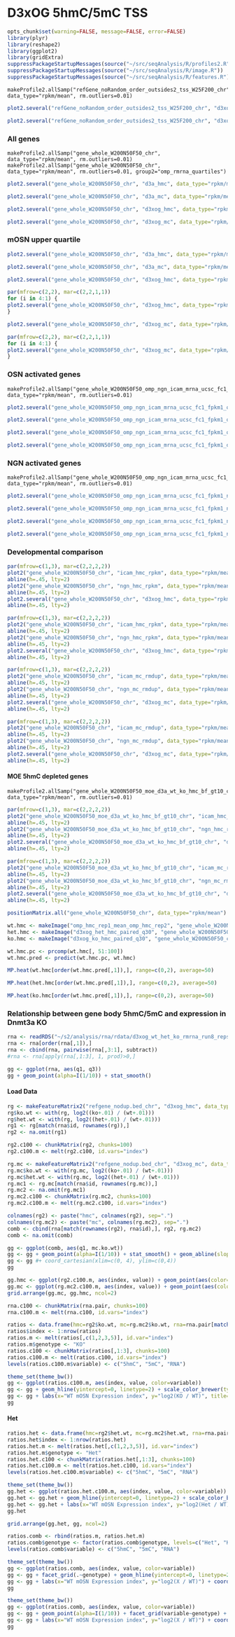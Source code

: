 D3xOG 5hmC/5mC TSS
========================================================

```r
opts_chunk$set(warning=FALSE, message=FALSE, error=FALSE)
library(plyr)
library(reshape2)
library(ggplot2)
library(gridExtra)
suppressPackageStartupMessages(source("~/src/seqAnalysis/R/profiles2.R"))
suppressPackageStartupMessages(source("~/src/seqAnalysis/R/image.R"))
suppressPackageStartupMessages(source("~/src/seqAnalysis/R/features.R"))
```

```
makeProfile2.allSamp("refGene_noRandom_order_outsides2_tss_W25F200_chr", data_type="rpkm/mean", rm.outliers=0.01)
```

```r
plot2.several("refGene_noRandom_order_outsides2_tss_W25F200_chr", "d3xog_hmc", data_type="rpkm/mean", cols=col3, group2="trim0.01")
```

```r
plot2.several("refGene_noRandom_order_outsides2_tss_W25F200_chr", "d3xog_mc", data_type="rpkm/mean", cols=col3, group2="trim0.01")
```


### All genes
```
makeProfile2.allSamp("gene_whole_W200N50F50_chr", data_type="rpkm/mean", rm.outliers=0.01)
makeProfile2.allSamp("gene_whole_W200N50F50_chr", data_type="rpkm/mean", rm.outliers=0.01, group2="omp_rmrna_quartiles")
```

```r
plot2.several("gene_whole_W200N50F50_chr", "d3a_hmc", data_type="rpkm/mean", cols=col3[c(1,3)], group2="trim0.01", y.vals=c(0, .8), wsize=200, lab=c("TSS", "TES"))
```

```r
plot2.several("gene_whole_W200N50F50_chr", "d3a_mc", data_type="rpkm/mean", cols=col3[c(1,3)], group2="trim0.01", y.vals=c(0, .8), wsize=200, lab=c("TSS", "TES"))
```

```r
plot2.several("gene_whole_W200N50F50_chr", "d3xog_hmc", data_type="rpkm/mean", cols=col3, group2="trim0.01",  y.vals=c(0, .8), wsize=200, lab=c("TSS", "TES"))
```

```r
plot2.several("gene_whole_W200N50F50_chr", "d3xog_mc", data_type="rpkm/mean", cols=col3, group2="trim0.01", y.vals=c(0, .8), wsize=200, lab=c("TSS", "TES"))
```

### mOSN upper quartile

```r
plot2.several("gene_whole_W200N50F50_chr", "d3a_hmc", data_type="rpkm/mean", cols=col3[c(1,3)], group2="omp_rmrna_quartiles_trim0.01", y.vals=c(0, 1), wsize=200, lab=c("TSS", "TES"), group2_col=4)
```

```r
plot2.several("gene_whole_W200N50F50_chr", "d3a_mc", data_type="rpkm/mean", cols=col3[c(1,3)], group2="omp_rmrna_quartiles_trim0.01", y.vals=c(0, 1), wsize=200, lab=c("TSS", "TES"), group2_col=4)
```

```r
plot2.several("gene_whole_W200N50F50_chr", "d3xog_hmc", data_type="rpkm/mean", cols=col3, group2="omp_rmrna_quartiles_trim0.01",  y.vals=c(0, 1), wsize=200, lab=c("TSS", "TES"), group2_col=4)
```

```r
par(mfrow=c(2,2), mar=c(2,2,1,1))
for (i in 4:1) {
plot2.several("gene_whole_W200N50F50_chr", "d3xog_hmc", data_type="rpkm/mean", cols=col3, group2="omp_rmrna_quartiles_trim0.01",  y.vals=c(0, 1), wsize=200, lab=c("TSS", "TES"), group2_col=i)
}
```


```r
plot2.several("gene_whole_W200N50F50_chr", "d3xog_mc", data_type="rpkm/mean", cols=col3, group2="omp_rmrna_quartiles_trim0.01", y.vals=c(0, 1), wsize=200, lab=c("TSS", "TES"), group2_col=4)
```

```r
par(mfrow=c(2,2), mar=c(2,2,1,1))
for (i in 4:1) {
plot2.several("gene_whole_W200N50F50_chr", "d3xog_mc", data_type="rpkm/mean", cols=col3, group2="omp_rmrna_quartiles_trim0.01", y.vals=c(0, 1), wsize=200, lab=c("TSS", "TES"), group2_col=i)
}
```

### OSN activated genes
```
makeProfile2.allSamp("gene_whole_W200N50F50_omp_ngn_icam_mrna_ucsc_fc1_fpkm1_omp_vs_ngn_icam.bed_chr", data_type="rpkm/mean", rm.outliers=0.01)
```

```r
plot2.several("gene_whole_W200N50F50_omp_ngn_icam_mrna_ucsc_fc1_fpkm1_omp_vs_ngn_icam.bed_chr", "d3a_hmc", data_type="rpkm/mean", cols=col3[c(1,3)], group2="trim0.01", y.vals=c(0, 1), wsize=200, lab=c("TSS", "TES"))
```

```r
plot2.several("gene_whole_W200N50F50_omp_ngn_icam_mrna_ucsc_fc1_fpkm1_omp_vs_ngn_icam.bed_chr", "d3a_mc", data_type="rpkm/mean", cols=col3[c(1,3)], group2="trim0.01", y.vals=c(0, 1), wsize=200, lab=c("TSS", "TES"))
```

```r
plot2.several("gene_whole_W200N50F50_omp_ngn_icam_mrna_ucsc_fc1_fpkm1_omp_vs_ngn_icam.bed_chr", "d3xog_hmc", data_type="rpkm/mean", cols=col3, group2="trim0.01",  y.vals=c(0, 1), wsize=200, lab=c("TSS", "TES"))
```

```r
plot2.several("gene_whole_W200N50F50_omp_ngn_icam_mrna_ucsc_fc1_fpkm1_omp_vs_ngn_icam.bed_chr", "d3xog_mc", data_type="rpkm/mean", cols=col3, group2="trim0.01", y.vals=c(0, 1), wsize=200, lab=c("TSS", "TES"))
```

### NGN activated genes
```
makeProfile2.allSamp("gene_whole_W200N50F50_omp_ngn_icam_mrna_ucsc_fc1_fpkm1_ngn_vs_omp_icam.bed_chr", data_type="rpkm/mean", rm.outliers=0.01)
```

```r
plot2.several("gene_whole_W200N50F50_omp_ngn_icam_mrna_ucsc_fc1_fpkm1_ngn_vs_omp_icam.bed_chr", "d3a_hmc", data_type="rpkm/mean", cols=col3[c(1,3)], group2="trim0.01", y.vals=c(0, 1), wsize=200, lab=c("TSS", "TES"))
```

```r
plot2.several("gene_whole_W200N50F50_omp_ngn_icam_mrna_ucsc_fc1_fpkm1_ngn_vs_omp_icam.bed_chr", "d3a_mc", data_type="rpkm/mean", cols=col3[c(1,3)], group2="trim0.01", y.vals=c(0, 1), wsize=200, lab=c("TSS", "TES"))
```

```r
plot2.several("gene_whole_W200N50F50_omp_ngn_icam_mrna_ucsc_fc1_fpkm1_ngn_vs_omp_icam.bed_chr", "d3xog_hmc", data_type="rpkm/mean", cols=col3, group2="trim0.01",  y.vals=c(0, 1), wsize=200, lab=c("TSS", "TES"))
```

```r
plot2.several("gene_whole_W200N50F50_omp_ngn_icam_mrna_ucsc_fc1_fpkm1_ngn_vs_omp_icam.bed_chr", "d3xog_mc", data_type="rpkm/mean", cols=col3, group2="trim0.01", y.vals=c(0, 1), wsize=200, lab=c("TSS", "TES"))
```

### Developmental comparison
```r
par(mfrow=c(1,3), mar=c(2,2,2,2))
plot2("gene_whole_W200N50F50_chr", "icam_hmc_rpkm", data_type="rpkm/mean", group2="trim0.01", cols=col3[1], y.vals=c(0, .8), lab=c("TSS", "TES"), wsize=200)
abline(h=.45, lty=2)
plot2("gene_whole_W200N50F50_chr", "ngn_hmc_rpkm", data_type="rpkm/mean", group2="trim0.01", cols=col3[1], y.vals=c(0, .8), lab=c("TSS", "TES"), wsize=200)
abline(h=.45, lty=2)
plot2.several("gene_whole_W200N50F50_chr", "d3xog_hmc", data_type="rpkm/mean", group2="trim0.01", cols=col3, y.vals=c(0, .8), lab=c("TSS", "TES"), wsize=200)
abline(h=.45, lty=2)
```

```r
par(mfrow=c(1,3), mar=c(2,2,2,2))
plot2("gene_whole_W200N50F50_chr", "icam_hmc_rpkm", data_type="rpkm/mean", group2="trim0.01", cols=col3[1], y.vals=c(0, .8), lab=c("TSS", "TES"), wsize=200)
abline(h=.45, lty=2)
plot2("gene_whole_W200N50F50_chr", "ngn_hmc_rpkm", data_type="rpkm/mean", group2="trim0.01", cols=col3[1], y.vals=c(0, .8), lab=c("TSS", "TES"), wsize=200)
abline(h=.45, lty=2)
plot2.several("gene_whole_W200N50F50_chr", "d3xog_hmc", data_type="rpkm/mean", group2="trim0.01", cols=col3[1], y.vals=c(0, .8), lab=c("TSS", "TES"), wsize=200)
abline(h=.45, lty=2)
```

```r
par(mfrow=c(1,3), mar=c(2,2,2,2))
plot2("gene_whole_W200N50F50_chr", "icam_mc_rmdup", data_type="rpkm/mean", group2="trim0.01", cols=col3[1], y.vals=c(0, .8), lab=c("TSS", "TES"), wsize=200)
abline(h=.45, lty=2)
plot2("gene_whole_W200N50F50_chr", "ngn_mc_rmdup", data_type="rpkm/mean", group2="trim0.01", cols=col3[1], y.vals=c(0, .8), lab=c("TSS", "TES"), wsize=200)
abline(h=.45, lty=2)
plot2.several("gene_whole_W200N50F50_chr", "d3xog_mc", data_type="rpkm/mean", group2="trim0.01", cols=col3, y.vals=c(0, .8), lab=c("TSS", "TES"), wsize=200)
abline(h=.45, lty=2)
```

```r
par(mfrow=c(1,3), mar=c(2,2,2,2))
plot2("gene_whole_W200N50F50_chr", "icam_mc_rmdup", data_type="rpkm/mean", group2="trim0.01", cols=col3[1], y.vals=c(0, .8), lab=c("TSS", "TES"), wsize=200)
abline(h=.45, lty=2)
plot2("gene_whole_W200N50F50_chr", "ngn_mc_rmdup", data_type="rpkm/mean", group2="trim0.01", cols=col3[1], y.vals=c(0, .8), lab=c("TSS", "TES"), wsize=200)
abline(h=.45, lty=2)
plot2.several("gene_whole_W200N50F50_chr", "d3xog_mc", data_type="rpkm/mean", group2="trim0.01", cols=col3[1], y.vals=c(0, .8), lab=c("TSS", "TES"), wsize=200)
abline(h=.45, lty=2)
```

#### MOE 5hmC depleted genes

```
makeProfile2.allSamp("gene_whole_W200N50F50_moe_d3a_wt_ko_hmc_bf_gt10_chr", data_type="rpkm/mean", rm.outliers=0.01)
```

```r
par(mfrow=c(1,3), mar=c(2,2,2,2))
plot2("gene_whole_W200N50F50_moe_d3a_wt_ko_hmc_bf_gt10_chr", "icam_hmc_rpkm", data_type="rpkm/mean", group2="trim0.01", cols=col3[1], y.vals=c(0, 1.5), lab=c("TSS", "TES"), wsize=200)
abline(h=.45, lty=2)
plot2("gene_whole_W200N50F50_moe_d3a_wt_ko_hmc_bf_gt10_chr", "ngn_hmc_rpkm", data_type="rpkm/mean", group2="trim0.01", cols=col3[1], y.vals=c(0, 1.5), lab=c("TSS", "TES"), wsize=200)
abline(h=.45, lty=2)
plot2.several("gene_whole_W200N50F50_moe_d3a_wt_ko_hmc_bf_gt10_chr", "d3xog_hmc", data_type="rpkm/mean", group2="trim0.01", cols=col3, y.vals=c(0, 1.5), lab=c("TSS", "TES"), wsize=200)
abline(h=.45, lty=2)
```

```r
par(mfrow=c(1,3), mar=c(2,2,2,2))
plot2("gene_whole_W200N50F50_moe_d3a_wt_ko_hmc_bf_gt10_chr", "icam_mc_rmdup", data_type="rpkm/mean", group2="trim0.01", cols=col3[1], y.vals=c(0, .8), lab=c("TSS", "TES"), wsize=200)
abline(h=.45, lty=2)
plot2("gene_whole_W200N50F50_moe_d3a_wt_ko_hmc_bf_gt10_chr", "ngn_mc_rmdup", data_type="rpkm/mean", group2="trim0.01", cols=col3[1], y.vals=c(0, .8), lab=c("TSS", "TES"), wsize=200)
abline(h=.45, lty=2)
plot2.several("gene_whole_W200N50F50_moe_d3a_wt_ko_hmc_bf_gt10_chr", "d3xog_mc", data_type="rpkm/mean", group2="trim0.01", cols=col3, y.vals=c(0, .8), lab=c("TSS", "TES"), wsize=200)
abline(h=.45, lty=2)
```

```r
positionMatrix.all("gene_whole_W200N50F50_chr", data_type="rpkm/mean")
```

```r
wt.hmc <- makeImage("omp_hmc_rep1_mean_omp_hmc_rep2", "gene_whole_W200N50F50_chr", data_type="rpkm/mean", image=F)
het.hmc <- makeImage("d3xog_het_hmc_paired_q30", "gene_whole_W200N50F50_chr", data_type="rpkm/mean", image=F)
ko.hmc <- makeImage("d3xog_ko_hmc_paired_q30", "gene_whole_W200N50F50_chr", data_type="rpkm/mean", image=F)
```

```r
wt.hmc.pc <- prcomp(wt.hmc[, 51:100])
wt.hmc.pred <- predict(wt.hmc.pc, wt.hmc)
```

```r
MP.heat(wt.hmc[order(wt.hmc.pred[,1]),], range=c(0,2), average=50)
```

```r
MP.heat(het.hmc[order(wt.hmc.pred[,1]),], range=c(0,2), average=50)
```

```r
MP.heat(ko.hmc[order(wt.hmc.pred[,1]),], range=c(0,2), average=50)
```

### Relationship between gene body 5hmC/5mC and expression in Dnmt3a KO

```r
rna <- readRDS("~/s2/analysis/rna/rdata/d3xog_wt_het_ko_rmrna_run8_reps_fpkm_wt123_ko12_avg_1log2.rds")
rna <- rna[order(rna[,1]),]
rna <- cbind(rna, pairwise(rna[,3:1], subtract))
#rna <- rna[apply(rna[,1:3], 1, prod)>0,]
```

```r
gg <- ggplot(rna, aes(q1, q3))
gg + geom_point(alpha=I(1/10)) + stat_smooth()
```

#### Load Data
```r
rg <- makeFeatureMatrix2("refgene_nodup.bed_chr", "d3xog_hmc", data_type="rpkm/mean")
rg$ko.wt <- with(rg, log2((ko+.01) / (wt+.01)))
rg$het.wt <- with(rg, log2((het+.01) / (wt+.01)))
rg1 <- rg[match(rna$id, rownames(rg)),]
rg2 <- na.omit(rg1)

rg2.c100 <- chunkMatrix(rg2, chunks=100)
rg2.c100.m <- melt(rg2.c100, id.vars="index")

```

```r
rg.mc <- makeFeatureMatrix2("refgene_nodup.bed_chr", "d3xog_mc", data_type="rpkm/mean")
rg.mc$ko.wt <- with(rg.mc, log2((ko+.01) / (wt+.01)))
rg.mc$het.wt <- with(rg.mc, log2((het+.01) / (wt+.01)))
rg.mc1 <- rg.mc[match(rna$id, rownames(rg.mc)),]
rg.mc2 <- na.omit(rg.mc1)
rg.mc2.c100 <- chunkMatrix(rg.mc2, chunks=100)
rg.mc2.c100.m <- melt(rg.mc2.c100, id.vars="index")
```

```r
colnames(rg2) <- paste("hmc", colnames(rg2), sep=".")
colnames(rg.mc2) <- paste("mc", colnames(rg.mc2), sep=".")
comb <- cbind(rna[match(rownames(rg2), rna$id),], rg2, rg.mc2)
comb <- na.omit(comb)
```

```r
gg <- ggplot(comb, aes(q1, mc.ko.wt))
gg <- gg + geom_point(alpha=I(1/10)) + stat_smooth() + geom_abline(slope=1, intercept=0, color=2) 
gg <- gg #+ coord_cartesian(xlim=c(0, 4), ylim=c(0,4)) 
gg
```

```r
gg.hmc <- ggplot(rg2.c100.m, aes(index, value)) + geom_point(aes(color=variable))
gg.mc <- ggplot(rg.mc2.c100.m, aes(index, value)) + geom_point(aes(color=variable))
grid.arrange(gg.mc, gg.hmc, ncol=2)
```

```r
rna.c100 <- chunkMatrix(rna.pair, chunks=100)
rna.c100.m <- melt(rna.c100, id.vars="index")
```

```r
ratios <- data.frame(hmc=rg2$ko.wt, mc=rg.mc2$ko.wt, rna=rna.pair[match(rownames(rg2), rna$id),2], id=rownames(rg2))
ratios$index <- 1:nrow(ratios)
ratios.m <- melt(ratios[,c(1,2,3,5)], id.var="index")
ratios.m$genotype <- "KO"
ratios.c100 <- chunkMatrix(ratios[,1:3], chunks=100) 
ratios.c100.m <- melt(ratios.c100, id.vars="index")
levels(ratios.c100.m$variable) <- c("5hmC", "5mC", "RNA")
```

```r
theme_set(theme_bw())
gg <- ggplot(ratios.c100.m, aes(index, value, color=variable))
gg <- gg + geom_hline(yintercept=0, linetype=2) + scale_color_brewer(type="qual", palette="Set1") + stat_smooth(se=TRUE) + theme(legend.position=c(.8, .8), legend.title=element_blank(), legend.key=element_blank())
gg <- gg + labs(x="WT mOSN Expression index", y="log2(KO / WT)", title="KO") + coord_cartesian(ylim=c(-.5, .5 ))
gg
```

#### Het
```r
ratios.het <- data.frame(hmc=rg2$het.wt, mc=rg.mc2$het.wt, rna=rna.pair[match(rownames(rg2), rna$id),3], id=rownames(rg2))
ratios.het$index <- 1:nrow(ratios.het)
ratios.het.m <- melt(ratios.het[,c(1,2,3,5)], id.var="index")
ratios.het.m$genotype <- "Het"
ratios.het.c100 <- chunkMatrix(ratios.het[,1:3], chunks=100) 
ratios.het.c100.m <- melt(ratios.het.c100, id.vars="index")
levels(ratios.het.c100.m$variable) <- c("5hmC", "5mC", "RNA")
```

```r
theme_set(theme_bw())
gg.het <- ggplot(ratios.het.c100.m, aes(index, value, color=variable))
gg.het <- gg.het + geom_hline(yintercept=0, linetype=2) + scale_color_brewer(type="qual", palette="Set1") + stat_smooth(se=TRUE) + theme(legend.position=c(.8, .8), legend.title=element_blank(), legend.key=element_blank())
gg.het <- gg.het + labs(x="WT mOSN Expression index", y="log2(Het / WT)", title="Het") + coord_cartesian(ylim=c(-.5, .5 ))
gg.het
```

```r
grid.arrange(gg.het, gg, ncol=2)
```

```r
ratios.comb <- rbind(ratios.m, ratios.het.m)
ratios.comb$genotype <- factor(ratios.comb$genotype, levels=c("Het", "KO"))
levels(ratios.comb$variable) <- c("5hmC", "5mC", "RNA")
```

```r
theme_set(theme_bw())
gg <- ggplot(ratios.comb, aes(index, value, color=variable))
gg <- gg + facet_grid(.~genotype) + geom_hline(yintercept=0, linetype=2) + scale_color_brewer(type="qual", palette="Set1") + stat_smooth(se=TRUE) + theme(legend.title=element_blank(), legend.key=element_blank())
gg <- gg + labs(x="WT mOSN Expression index", y="log2(X / WT)") + coord_cartesian(ylim=c(-.5, .5 ))
gg
```

```r
theme_set(theme_bw())
gg <- ggplot(ratios.comb, aes(index, value, color=variable))
gg <- gg + geom_point(alpha=I(1/10)) + facet_grid(variable~genotype) + geom_hline(yintercept=0, linetype=2) + scale_color_brewer(type="qual", palette="Set1") + stat_smooth(se=TRUE) + theme(legend.title=element_blank(), legend.key=element_blank())
gg <- gg + labs(x="WT mOSN Expression index", y="log2(X / WT)") + coord_cartesian(ylim=c(-.5, .5 ))
gg
```
